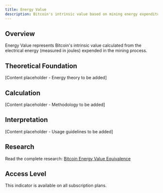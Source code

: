 ```yaml
---
title: Energy Value
description: Bitcoin's intrinsic value based on mining energy expenditure
---
```


## Overview

Energy Value represents Bitcoin's intrinsic value calculated from the electrical energy (measured in joules) expended in the mining process.

## Theoretical Foundation

[Content placeholder - Energy theory to be added]

## Calculation

[Content placeholder - Methodology to be added]

## Interpretation

[Content placeholder - Usage guidelines to be added]

## Research

Read the complete research: [Bitcoin Energy Value Equivalence](https://capriole.com/bitcoin-energy-value-equivalence)

## Access Level

<Note>
This indicator is available on all subscription plans.
</Note>

